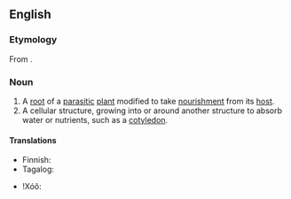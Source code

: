 ==English==

===Etymology===
From {{etyl|la|en}} {{m|la|haustor||drain, drink or suck}} {{suffix||ium|lang=en}}.

===Noun===
{{wikipedia}}
{{en-noun|haustoria}}

# A [[root]] of a [[parasitic]] [[plant]] modified to take [[nourishment]] from its [[host]].
# A cellular structure, growing into or around another structure to absorb water or nutrients, such as a [[cotyledon]].

====Translations====
{{trans-top|root of a parasitic plant}}
* Finnish: {{t|fi|imujuuri}}
* Tagalog: {{t|tl|panisip-ugat}}
{{trans-mid}}
* ǃXóõ: {{t|nmn|gǁkxʻáã}}
{{trans-bottom}}